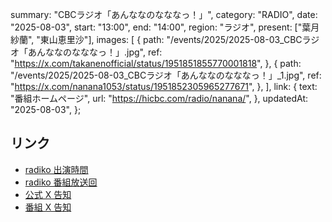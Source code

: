   summary: "CBCラジオ「あんななのなななっ！」",
  category: "RADIO",
  date: "2025-08-03",
  start: "13:00",
  end: "14:00",
  region: "ラジオ",
  present: ["葉月紗蘭", "東山恵里沙"],
  images: [
    {
      path: "/events/2025/2025-08-03_CBCラジオ「あんななのなななっ！」.jpg",
      ref: "https://x.com/takanenofficial/status/1951851855770001818",
    },
    {
      path: "/events/2025/2025-08-03_CBCラジオ「あんななのなななっ！」_1.jpg",
      ref: "https://x.com/nanana1053/status/1951852305965277671",
    },
  ],
  link: {
    text: "番組ホームページ",
    url: "https://hicbc.com/radio/nanana/",
  },
  updatedAt: "2025-08-03",
};

## リンク

- [radiko 出演時間](https://radiko.jp/share/?sid=CBC&t=20250803130000)
- [radiko 番組放送回](https://radiko.jp/share/?sid=CBC&t=20250803131800)
- [公式 X 告知](https://x.com/takanenofficial/status/1951851855770001818)
- [番組 X 告知](https://x.com/nanana1053/status/1951852305965277671)
